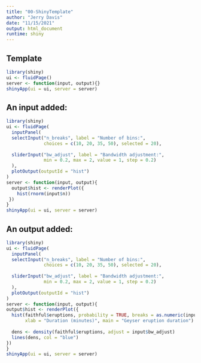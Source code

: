 ```yaml
---
title: "00-ShinyTemplate"
author: "Jerry Davis"
date: "11/15/2021"
output: html_document
runtime: shiny
---
```


## Template

```r
library(shiny)
ui <- fluidPage()
server <- function(input, output){}
shinyApp(ui = ui, server = server)
```

## An input added:

```r
library(shiny)
ui <- fluidPage(
  inputPanel(
  selectInput("n_breaks", label = "Number of bins:",
              choices = c(10, 20, 35, 50), selected = 20),
  
  sliderInput("bw_adjust", label = "Bandwidth adjustment:",
              min = 0.2, max = 2, value = 1, step = 0.2)
  ),
  plotOutput(outputId = "hist")
)
server <- function(input, output){
  output$hist <- renderPlot({
    hist(rnorm(input$n))
 })
}
shinyApp(ui = ui, server = server)
```

## An output added:

```r
library(shiny)
ui <- fluidPage(
  inputPanel(
  selectInput("n_breaks", label = "Number of bins:",
              choices = c(10, 20, 35, 50), selected = 20),
  
  sliderInput("bw_adjust", label = "Bandwidth adjustment:",
              min = 0.2, max = 2, value = 1, step = 0.2)
  ),
  plotOutput(outputId = "hist")
)
server <- function(input, output){
output$hist <- renderPlot({
  hist(faithful$eruptions, probability = TRUE, breaks = as.numeric(input$n_breaks),
       xlab = "Duration (minutes)", main = "Geyser eruption duration")
  
  dens <- density(faithful$eruptions, adjust = input$bw_adjust)
  lines(dens, col = "blue")
}) 
}
shinyApp(ui = ui, server = server)
```

